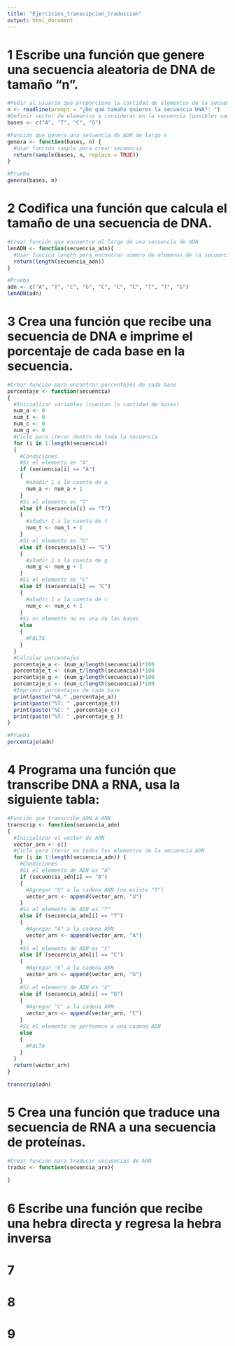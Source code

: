 ```yaml
---
title: "Ejercicios_transcipcion_traduccion"
output: html_document
---
```


# 1 Escribe una función que genere una secuencia aleatoria de DNA de tamaño “n”.
```r

#Pedir al usuario que proporcione la cantidad de elementos de la secuencia
n <- readline(prompt = "¿De qué tamaño quieres la secuencia DNA?: ")
#Definir vector de elementos a considerar en la secuencia (posibles combinaciones de elementos)
bases <- c("A", "T", "C", "G")

#Función que genera una secuencia de ADN de largo n
genera <- function(bases, n) {
  #Usar función sample para crear secuencia
  return(sample(bases, n, replace = TRUE))
}

#Prueba 
genera(bases, n)
```

# 2 Codifica una función que calcula el tamaño de una secuencia de DNA.
```r
#Crear función que encuentre el largo de una secuencia de ADN
lenADN <- function(secuencia_adn){
  #Usar función length para encontrar número de elemenos de la secuencia
  return(length(secuencia_adn))
}

#Prueba
adn <- c("A", "T", "C", "G", "C", "C", "C", "T", "T", "G")
lenADN(adn)
```

# 3 Crea una función que recibe una secuencia de DNA e imprime el porcentaje de cada base en la secuencia.
```r
#Crear función para encontrar porcentajes de cada base
porcentaje <- function(secuencia) 
{
  #Inicializar variables (cuentan la cantidad de bases)
  num_a <- 0
  num_t <- 0
  num_c <- 0
  num_g <- 0
  #Ciclo para iterar dentro de toda la secuencia
  for (i in 1:length(secuencia))
  {
    #Condiciones
    #Si el elemento es "A"
    if (secuencia[i] == "A")
    {
      #añadir 1 a la cuenta de a
      num_a <- num_a + 1
    }
    #Si el elemento es "T"
    else if (secuencia[i] == "T")
    {
      #añadir 1 a la cuenta de t
      num_t <- num_t + 1
    }
    #Si el elemento es "G"
    else if (secuencia[i] == "G")
    {
      #añadir 1 a la cuenta de g
      num_g <- num_g + 1
    }
    #Si el elemento es "C"
    else if (secuencia[i] == "C")
    {
      #añadir 1 a la cuenta de c
      num_c <- num_c + 1
    }
    #Si un elemento no es una de las bases
    else
    {
      #FALTA
    }
  }
  #Calcular porcentajes 
  porcentaje_a <- (num_a/length(secuencia))*100
  porcentaje_t <- (num_t/length(secuencia))*100
  porcentaje_g <- (num_g/length(secuencia))*100
  porcentaje_c <- (num_c/length(secuencia))*100
  #Imprimir porcentajes de cada base
  print(paste("%A:" ,porcentaje_a))
  print(paste("%T: " ,porcentaje_t))
  print(paste("%C: " ,porcentaje_c))
  print(paste("%T: " ,porcentaje_g ))
}

#Prueba
porcentaje(adn)
```


# 4 Programa una función que transcribe DNA a RNA, usa la siguiente tabla:
```r
#Función que transcribe ADN A ARN
transcrip <- function(secuencia_adn)
{
  #Inicializar el vector de ARN
  vector_arn <- c()
  #Ciclo para iterar en todos los elementos de la secuencia ADN
  for (i in 1:length(secuencia_adn)) {
    #Condiciones
    #Si el elemento de ADN es "A"
    if (secuencia_adn[i] == "A")
    {
      #Agregar "U" a la cadena ARN (no existe "T")
      vector_arn <- append(vector_arn, "U")
    }
    #Si el elemento de ADN es "T"
    else if (secuencia_adn[i] == "T")
    {
      #Agregar "A" a la cadena ARN 
      vector_arn <- append(vector_arn, "A")
    }
    #Si el elemento de ADN es "C"
    else if (secuencia_adn[i] == "C")
    {
      #Agregar "G" a la cadena ARN 
      vector_arn <- append(vector_arn, "G")
    }
    #Si el elemento de ADN es "G"
    else if (secuencia_adn[i] == "G")
    {
      #Agregar "C" a la cadena ARN 
      vector_arn <- append(vector_arn, "C")
    }
    #Si el elemento no pertenece a una cadena ADN
    else 
    {
      #FALTA
    }
  }
  return(vector_arn)
}

transcrip(adn)
```

# 5 Crea una función que traduce una secuencia de RNA a una secuencia de proteínas.
```r
#Crear función para traducir secuencias de ARN
traduc <- function(secuencia_arn){
  
}
```

# 6 Escribe una función que recibe una hebra directa y regresa la hebra inversa

# 7 
# 8 
# 9 